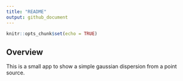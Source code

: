 ```yaml
---
title: "README"
output: github_document
---
```


```r
knitr::opts_chunk$set(echo = TRUE)
```

## Overview 

This is a small app to show a simple gaussian dispersion from a point source. 
